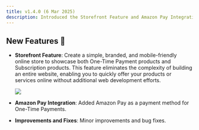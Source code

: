 ```yaml
---
title: v1.4.0 (6 Mar 2025)
description: Introduced the Storefront Feature and Amazon Pay Integration.
---
```


## New Features 🚀

- **Storefront Feature**: Create a simple, branded, and mobile-friendly online store to showcase both One-Time Payment products and Subscription products. This feature eliminates the complexity of building an entire website, enabling you to quickly offer your products or services online without additional web development efforts.

    <Frame><img src="/images/store-front/sf-1.png"/></Frame>

- **Amazon Pay Integration**: Added Amazon Pay as a payment method for One-Time Payments.

- **Improvements and Fixes**: Minor improvements and bug fixes.
